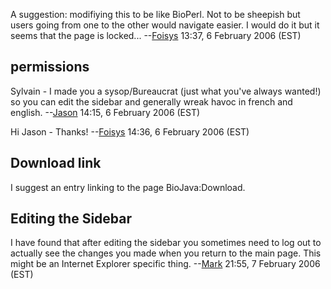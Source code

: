 A suggestion: modifiying this to be like BioPerl. Not to be sheepish but users going from one to the other would navigate easier. I would do it but it seems that the page is locked... --[[User:Foisys|Foisys]] 13:37, 6 February 2006 (EST)

== permissions ==

Sylvain - I made you a sysop/Bureaucrat (just what you've always wanted!) so you can edit the sidebar and generally wreak havoc in french and english. --[[User:Jason|Jason]] 14:15, 6 February 2006 (EST)

Hi Jason - Thanks! --[[User:Foisys|Foisys]] 14:36, 6 February 2006 (EST)

== Download link ==

I suggest an entry linking to the page BioJava:Download.

== Editing the Sidebar ==

I have found that after editing the sidebar you sometimes need to log out to actually see the changes you made when you return to the main page. This might be an Internet Explorer specific thing. --[[User:Mark|Mark]] 21:55, 7 February 2006 (EST)